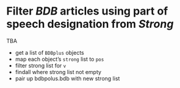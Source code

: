 # Filter *BDB* articles using part of speech designation from *Strong*

:::{.callout-caution}
TBA
:::


- get a list of `BDBplus` objects
- map each object's `strong` list to `pos`
- filter strong list for `v`
- findall where strong list not empty
- pair up bdbpolus.bdb with new strong list